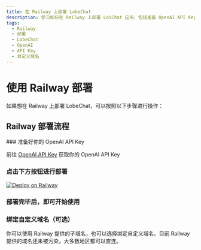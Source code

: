 ```yaml
---
title: 在 Railway 上部署 LobeChat
description: 学习如何在 Railway 上部署 LoiChat 应用，包括准备 OpenAI API Key、点击按钮进行部署、绑定自定义域名等步骤。
tags:
  - Railway
  - 部署
  - LobeChat
  - OpenAI
  - API Key
  - 自定义域名
---
```


# 使用 Railway 部署

如果想在 Railway 上部署 LobeChat，可以按照以下步骤进行操作：

## Railway 部署流程

<Steps>
  ### 准备好你的 OpenAI API Key

前往 [OpenAI API Key](https://platform.openai.com/account/api-keys) 获取你的 OpenAI API Key

### 点击下方按钮进行部署

[![Deploy on Railway](https://railway.app/button.svg)](https://railway.app/template/FB6HrV?referralCode=9bD9mT)

### 部署完毕后，即可开始使用

### 绑定自定义域名（可选）

你可以使用 Railway 提供的子域名，也可以选择绑定自定义域名。目前 Railway 提供的域名还未被污染，大多数地区都可以直连。

</Steps>
